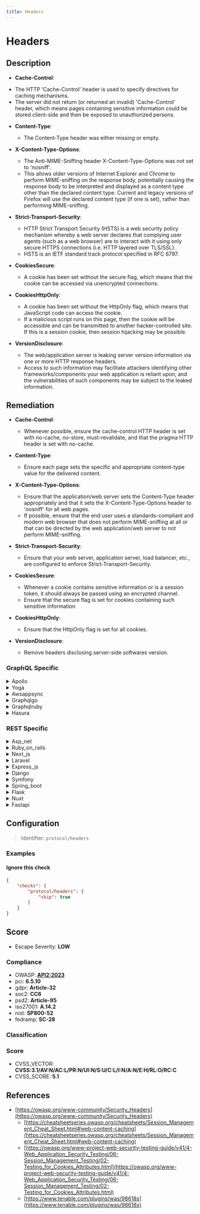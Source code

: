 ```yaml
---
title: Headers
---
```


# Headers

## Description

* **Cache-Control**:
 - The HTTP 'Cache-Control' header is used to specify directives for caching mechanisms.
 - The server did not return (or returned an invalid) 'Cache-Control' header, which means pages containing sensitive information could be stored client-side and then be exposed to unauthorized persons.

 * **Content-Type**:
   - The Content-Type header was either missing or empty.

 * **X-Content-Type-Options**:
   - The Anti-MIME-Sniffing header X-Content-Type-Options was not set to ‘nosniff’.
   - This allows older versions of Internet Explorer and Chrome to perform MIME-sniffing on the response body, potentially causing the response body to be interpreted and displayed as a content type other than the declared content type. Current and legacy versions of Firefox will use the declared content type (if one is set), rather than performing MIME-sniffing.

 * **Strict-Transport-Security**:
   - HTTP Strict Transport Security (HSTS) is a web security policy mechanism whereby a web server declares that complying user agents (such as a web browser) are to interact with it using only secure HTTPS connections (i.e. HTTP layered over TLS/SSL).
   - HSTS is an IETF standard track protocol specified in RFC 6797.

 * **CookiesSecure**:
   - A cookie has been set without the secure flag, which means that the cookie can be accessed via unencrypted connections.

 * **CookiesHttpOnly**:
   - A cookie has been set without the HttpOnly flag, which means that JavaScript code can access the cookie.
   - If a malicious script runs on this page, then the cookie will be accessible and can be transmitted to another hacker-controlled site. If this is a session cookie, then session hijacking may be possible.

 * **VersionDisclosure**:
   - The web/application server is leaking server version information via one or more HTTP response headers.
   - Access to such information may facilitate attackers identifying other frameworks/components your web application is reliant upon, and the vulnerabilities of such components may be subject to the leaked information.


## Remediation

* **Cache-Control**:
  - Whenever possible, ensure the cache-control HTTP header is set with no-cache, no-store, must-revalidate, and that the pragma HTTP header is set with no-cache.

* **Content-Type**:
  - Ensure each page sets the specific and appropriate content-type value for the delivered content.

* **X-Content-Type-Options**:
  - Ensure that the application/web server sets the Content-Type header appropriately and that it sets the X-Content-Type-Options header to 'nosniff' for all web pages.
  - If possible, ensure that the end user uses a standards-compliant and modern web browser that does not perform MIME-sniffing at all or that can be directed by the web application/web server to not perform MIME-sniffing.

* **Strict-Transport-Security**:
  - Ensure that your web server, application server, load balancer, etc., are configured to enforce Strict-Transport-Security.

* **CookiesSecure**:
  - Whenever a cookie contains sensitive information or is a session token, it should always be passed using an encrypted channel.
  - Ensure that the secure flag is set for cookies containing such sensitive information

* **CookiesHttpOnly**:
  - Ensure that the HttpOnly flag is set for all cookies.

* **VersionDisclosure**:
  - Remove headers disclosing server-side softwares version.



### GraphQL Specific

<details>
    <summary>Apollo</summary>

To mitigate security risks within the Apollo framework engine, ensure that all dependencies are kept up-to-date, implement proper error handling to avoid leaking sensitive information, and configure security features such as CORS and helmet appropriately to protect against common web vulnerabilities. Additionally, use Apollo's built-in support for validation and sanitization to prevent injection attacks.

</details>

<details>
    <summary>Yoga</summary>

To mitigate security risks within the Yoga framework engine, ensure that all input is properly sanitized and validated. Implement strict type checking and input validation routines to prevent injection attacks. Regularly update the framework to the latest version to patch known vulnerabilities. Additionally, consider using Content Security Policy (CSP) headers to protect against XSS attacks by controlling the resources that the client is allowed to load.

</details>

<details>
    <summary>Awsappsync</summary>

To mitigate security risks in AWS AppSync, ensure that all GraphQL resolvers are properly configured to handle errors and exceptions. Implement authorization checks using AWS IAM or custom resolver logic to control access to your GraphQL API. Regularly review and update your security policies and IAM roles to adhere to the principle of least privilege. Additionally, enable logging and monitoring with AWS CloudTrail and Amazon CloudWatch to detect and respond to any suspicious activities promptly.

</details>

<details>
    <summary>Graphqlgo</summary>

To mitigate security risks in a GraphQL Go framework engine, ensure that all user-supplied inputs are validated and sanitized. Implement proper authentication and authorization checks for each GraphQL resolver. Use a well-maintained library to parse and validate incoming GraphQL queries to prevent injection attacks. Regularly update dependencies to incorporate security patches. Additionally, consider employing query complexity analysis to prevent denial-of-service attacks caused by resource-intensive queries.

</details>

<details>
    <summary>Graphqlruby</summary>

In the GraphQL Ruby framework, ensure that all user-supplied inputs are validated and sanitized to prevent injection attacks. Use the built-in mechanisms for parameterized queries and avoid interpolating variables directly into queries. Additionally, implement proper authorization checks to ensure that users can only access data for which they have permissions.

</details>

<details>
    <summary>Hasura</summary>

To mitigate the risk of injection attacks in Hasura, ensure that all GraphQL queries are constructed using parameterized arguments rather than string concatenation. This approach prevents attackers from manipulating the query structure. Additionally, apply strict access controls and validate all inputs to limit the exposure of sensitive data and operations.

</details>


### REST Specific

<details>
    <summary>Asp_net</summary>

To enhance security in an ASP.NET application, ensure the following: Set 'Cache-Control' headers to 'no-store' for responses containing sensitive data to prevent caching on the client side. Add a 'Content-Type' header with the appropriate MIME type for each response. Implement 'X-Content-Type-Options: nosniff' to block MIME-sniffing and force the browser to stick to the declared content-type. Enable HSTS by adding 'Strict-Transport-Security' header to enforce secure connections. Mark cookies as secure by setting the 'Secure' flag, ensuring they are only sent over HTTPS. Use the 'HttpOnly' flag on cookies to prevent access by JavaScript. Remove or obscure server version information from HTTP response headers to prevent version disclosure. Regularly update the ASP.NET framework and dependencies to mitigate known vulnerabilities.

</details>

<details>
    <summary>Ruby_on_rails</summary>

For Ruby on Rails applications, ensure the following: Set 'Cache-Control' headers appropriately, particularly for sensitive pages, to 'no-store, no-cache' to prevent caching. Use 'response.headers['Content-Type'] = 'application/json; charset=utf-8' or similar to explicitly set the content type. Add 'X-Content-Type-Options' header with a value of 'nosniff' to prevent MIME-sniffing. Implement HSTS by setting 'Strict-Transport-Security' header. Secure cookies by setting the 'secure' flag on all cookies and use 'HttpOnly' to prevent JavaScript access. Avoid disclosing server version information in HTTP headers. Use Rails security features and keep the framework updated.

</details>

<details>
    <summary>Next_js</summary>

For a Next.js application, ensure the following security headers are properly set: Set 'Cache-Control' headers to define caching policies, preventing sensitive data from being stored on the client side. Use 'Content-Type' headers to specify the correct media type of the resource. Implement 'X-Content-Type-Options' with the value 'nosniff' to prevent MIME-sniffing. Enable 'Strict-Transport-Security' to enforce secure connections via HTTPS. Secure cookies by setting the 'Secure' flag, ensuring they are only sent over HTTPS. Add the 'HttpOnly' flag to cookies to prevent access by JavaScript. Lastly, avoid disclosing server version information in HTTP response headers to reduce information leakage.

</details>

<details>
    <summary>Laravel</summary>

In Laravel, ensure secure headers are set by using middleware to add and configure the necessary HTTP headers. For 'Cache-Control', set appropriate cache directives. Use the 'Content-Type' header to specify the correct media type. Implement 'X-Content-Type-Options' with the value 'nosniff' to prevent MIME-sniffing. Enable 'Strict-Transport-Security' to enforce HTTPS. Set the 'secure' flag on cookies to restrict them to encrypted connections and use the 'HttpOnly' flag to protect cookies from being accessed by JavaScript. Avoid disclosing server version information in HTTP response headers.

</details>

<details>
    <summary>Express_js</summary>

For Express.js applications, ensure that security headers are properly set. Use middleware like helmet to set HTTP headers appropriately. Set 'Cache-Control' to 'no-store' for sensitive pages to prevent caching. Add 'Content-Type' with the correct MIME type for responses. Use 'X-Content-Type-Options' with the value 'nosniff' to prevent MIME-sniffing. Implement HSTS by setting 'Strict-Transport-Security' to enforce secure connections. Mark cookies as 'Secure' and 'HttpOnly' to protect them from interception and access by client-side scripts. Avoid disclosing server version information in HTTP headers. Regularly update Express.js and its dependencies to mitigate known vulnerabilities.

</details>

<details>
    <summary>Django</summary>

For a Django application, ensure the following settings are configured in your settings.py file: Set 'SECURE_BROWSER_XSS_FILTER = True' to enable the X-XSS-Protection header. Use 'SECURE_CONTENT_TYPE_NOSNIFF = True' to set the X-Content-Type-Options header to 'nosniff'. Implement 'SECURE_HSTS_SECONDS = 31536000' and 'SECURE_HSTS_INCLUDE_SUBDOMAINS = True' to enforce HSTS. Configure 'SESSION_COOKIE_SECURE = True' and 'CSRF_COOKIE_SECURE = True' to send cookies over HTTPS only. Use 'SESSION_COOKIE_HTTPONLY = True' to prevent JavaScript access to session cookies. Avoid disclosing server information by customizing the default error pages and suppressing the 'X-Powered-By' header. Regularly update Django to the latest version to mitigate known vulnerabilities and ensure 'DEBUG = False' in production.

</details>

<details>
    <summary>Symfony</summary>

To enhance security in a Symfony application, set the 'Cache-Control' header to 'no-store' for responses containing sensitive data to prevent caching. Ensure 'Content-Type' is always specified and accurate. Use the 'X-Content-Type-Options' header with the value 'nosniff' to prevent MIME-sniffing. Implement HSTS by setting the 'Strict-Transport-Security' header. Mark cookies as secure by setting the 'secure' flag and prevent JavaScript access by setting the 'HttpOnly' flag. Avoid disclosing server version information by configuring the server not to send the 'Server' header or by using tools like 'web.config' or '.htaccess' to suppress version information.

</details>

<details>
    <summary>Spring_boot</summary>

For Spring Boot applications, ensure that security headers are properly set. Configure 'Cache-Control' to prevent sensitive data caching, set 'Content-Type' appropriately, use 'X-Content-Type-Options: nosniff' to block MIME-sniffing, enable HSTS with 'Strict-Transport-Security', and set 'Secure' and 'HttpOnly' flags on cookies. Remove server version information from headers to obscure potential attack vectors. Utilize Spring Security for comprehensive security configurations.

</details>

<details>
    <summary>Flask</summary>

For Flask applications, ensure the following practices: Set 'Cache-Control' headers appropriately, particularly for sensitive pages, to prevent unauthorized access to cached content. Use 'Response.headers' to add or modify headers. Implement 'Content-Type' headers to specify the media type of the resource. Use 'X-Content-Type-Options' with the value 'nosniff' to prevent MIME-sniffing. Enable 'Strict-Transport-Security' to enforce secure connections via HSTS. When setting cookies, use 'secure=True' to ensure they are only sent over HTTPS, and 'httponly=True' to prevent access to cookie values via JavaScript. Avoid disclosing server version information in HTTP response headers. Regularly update Flask and its dependencies to mitigate known vulnerabilities.

</details>

<details>
    <summary>Nuxt</summary>

For Nuxt.js applications, ensure that your server configuration sets appropriate HTTP headers. Use the 'helmet' package to set security-related headers. Configure 'Cache-Control' to prevent sensitive data caching, set 'Content-Type' appropriately, enforce 'X-Content-Type-Options: nosniff' to disable MIME-sniffing, enable HSTS with 'Strict-Transport-Security', and set 'Secure' and 'HttpOnly' flags on cookies. Avoid disclosing server versions in headers. Regularly update Nuxt.js and dependencies to mitigate known vulnerabilities.

</details>

<details>
    <summary>Fastapi</summary>

For FastAPI applications, ensure the following security practices: Set 'Cache-Control' headers appropriately for each response, particularly for sensitive data, to prevent improper caching. Use the 'Content-Type' header to specify the correct MIME type for each response. Implement 'X-Content-Type-Options' with the value 'nosniff' to prevent MIME-sniffing. Enforce HTTPS by setting 'Strict-Transport-Security' headers. Secure cookies by setting the 'Secure' flag, ensuring they are only sent over HTTPS. Protect cookies from client-side scripts by setting the 'HttpOnly' flag. Avoid disclosing server version information in HTTP response headers. Regularly update FastAPI and its dependencies to mitigate known vulnerabilities.

</details>

## Configuration

> Identifier: `protocol/headers`



### Examples



#### Ignore this check

```json
{
    "checks": {
        "protocol/headers": {
            "skip": true
        }
    }
}
```




## Score

- Escape Severity: **<span className="low-severity">LOW</span>**

### Compliance

- OWASP: **[API2:2023](https://github.com/OWASP/API-Security/blob/master/editions/2023/en/0xa2-broken-authentication.md)**
- pci: **6.5.10**
- gdpr: **Article-32**
- soc2: **CC6**
- psd2: **Article-95**
- iso27001: **A.14.2**
- nist: **SP800-52**
- fedramp: **SC-28**

### Classification






### Score

- CVSS_VECTOR: **CVSS:3.1/AV:N/AC:L/PR:N/UI:N/S:U/C:L/I:N/A:N/E:H/RL:O/RC:C**
- CVSS_SCORE: **5.1**

## References

- [https://owasp.org/www-community/Security_Headers](https://owasp.org/www-community/Security_Headers)
  - [https://cheatsheetseries.owasp.org/cheatsheets/Session_Management_Cheat_Sheet.html#web-content-caching](https://cheatsheetseries.owasp.org/cheatsheets/Session_Management_Cheat_Sheet.html#web-content-caching)
  - [https://owasp.org/www-project-web-security-testing-guide/v41/4-Web_Application_Security_Testing/06-Session_Management_Testing/02-Testing_for_Cookies_Attributes.html](https://owasp.org/www-project-web-security-testing-guide/v41/4-Web_Application_Security_Testing/06-Session_Management_Testing/02-Testing_for_Cookies_Attributes.html)
  - [https://www.tenable.com/plugins/was/98618s](https://www.tenable.com/plugins/was/98618s)
  